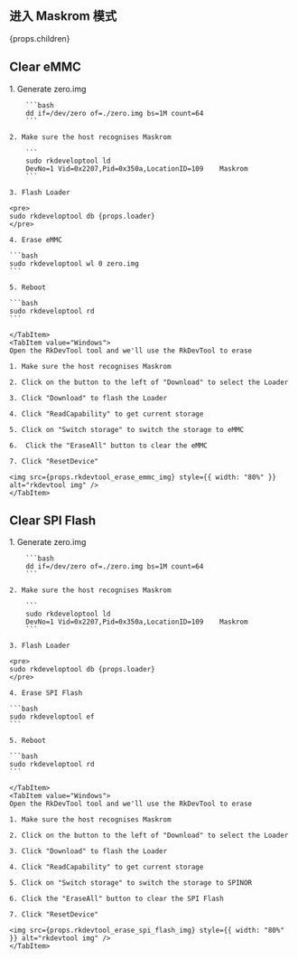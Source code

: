 ## 进入 Maskrom 模式

<div>

{props.children}

</div>

## Clear eMMC

<Tabs queryString="Host">
    <TabItem value="Linux/MacOS">
    1. Generate zero.img

        ```bash
        dd if=/dev/zero of=./zero.img bs=1M count=64
        ```

    2. Make sure the host recognises Maskrom

        ```
        sudo rkdeveloptool ld
        DevNo=1	Vid=0x2207,Pid=0x350a,LocationID=109	Maskrom
        ```

    3. Flash Loader

    <pre>
    sudo rkdeveloptool db {props.loader}
    </pre>

    4. Erase eMMC

    ```bash
    sudo rkdeveloptool wl 0 zero.img
    ```

    5. Reboot

    ```bash
    sudo rkdeveloptool rd
    ```

    </TabItem>
    <TabItem value="Windows">
    Open the RkDevTool tool and we'll use the RkDevTool to erase

    1. Make sure the host recognises Maskrom

    2. Click on the button to the left of "Download" to select the Loader

    3. Click "Download" to flash the Loader

    4. Click "ReadCapability" to get current storage

    5. Click on "Switch storage" to switch the storage to eMMC

    6.  Click the "EraseAll" button to clear the eMMC

    7. Click "ResetDevice"

    <img src={props.rkdevtool_erase_emmc_img} style={{ width: "80%" }} alt="rkdevtool img" />
    </TabItem>
</Tabs>

## Clear SPI Flash

<Tabs queryString="Host">
    <TabItem value="Linux/MacOS">
    1. Generate zero.img

        ```bash
        dd if=/dev/zero of=./zero.img bs=1M count=64
        ```

    2. Make sure the host recognises Maskrom

        ```
        sudo rkdeveloptool ld
        DevNo=1	Vid=0x2207,Pid=0x350a,LocationID=109	Maskrom
        ```

    3. Flash Loader

    <pre>
    sudo rkdeveloptool db {props.loader}
    </pre>

    4. Erase SPI Flash

    ```bash
    sudo rkdeveloptool ef
    ```

    5. Reboot

    ```bash
    sudo rkdeveloptool rd
    ```

    </TabItem>
    <TabItem value="Windows">
    Open the RkDevTool tool and we'll use the RkDevTool to erase

    1. Make sure the host recognises Maskrom

    2. Click on the button to the left of "Download" to select the Loader

    3. Click "Download" to flash the Loader

    4. Click "ReadCapability" to get current storage

    5. Click on "Switch storage" to switch the storage to SPINOR

    6. Click the "EraseAll" button to clear the SPI Flash

    7. Click "ResetDevice"

    <img src={props.rkdevtool_erase_spi_flash_img} style={{ width: "80%" }} alt="rkdevtool img" />
    </TabItem>
</Tabs>
